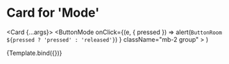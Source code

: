 

<Meta title="Card" component={Card} decorators={decorators} />

# Card for 'Mode'

  <Card {...args}>
    <ButtonMode
      onClick={(e, { pressed }) =>
        alert(`ButtonRoom ${pressed ? 'pressed' : 'released'}`)
      }
      className="mb-2 group"
    >
      <IconSnowflake className="group-hover:fill-primary" />
    </ButtonMode>
  </Card>
)

<Canvas withToolbar>
  <Story
    name="Card for \'Mode\'"
    args={{
      title: 'Cool air',
      label: 'On',
      className: 'border p-5 rounded-lg',
    }}
  >
    {Template.bind({})}
  </Story>
</Canvas>

<ArgsTable story="Card for \'Mode\'" />
